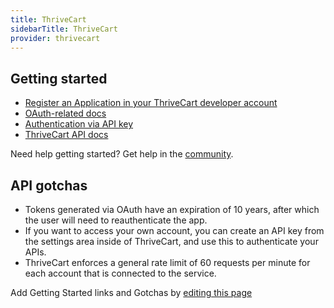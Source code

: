 ```yaml
---
title: ThriveCart
sidebarTitle: ThriveCart
provider: thrivecart
---
```



<Overview />
<PreBuiltTooling provider={providers[pageMetadata.provider]} />
<PreBuiltUseCases />


## Getting started

-   [Register an Application in your ThriveCart developer account](https://developers.thrivecart.com/apps/create/)
-   [OAuth-related docs](https://developers.thrivecart.com/documentation/intro/authentication-via-oauth/)
-   [Authentication via API key](https://developers.thrivecart.com/documentation/intro/authentication-via-api-key/)
-   [ThriveCart API docs](https://apidocs.thrivecart.com/)

<Tip>Need help getting started? Get help in the [community](https://nango.dev/slack).</Tip>

## API gotchas

-   Tokens generated via OAuth have an expiration of 10 years, after which the user will need to reauthenticate the app.
-   If you want to access your own account, you can create an API key from the settings area inside of ThriveCart, and use this to authenticate your APIs.
-   ThriveCart enforces a general rate limit of 60 requests per minute for each account that is connected to the service.

<Note>Add Getting Started links and Gotchas by [editing this page](https://github.com/nangohq/nango/tree/master/docs-v2/integrations/all/thrivecart.mdx)</Note>
